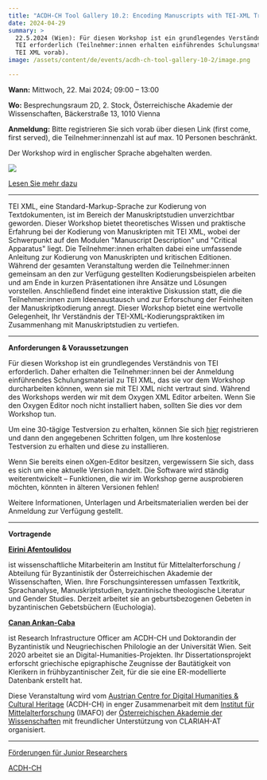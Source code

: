 ```yaml
---
title: "ACDH-CH Tool Gallery 10.2: Encoding Manuscripts with TEI-XML Training"
date: 2024-04-29
summary: >
  22.5.2024 (Wien): Für diesen Workshop ist ein grundlegendes Verständnis von
  TEI erforderlich (Teilnehmer:innen erhalten einführendes Schulungsmaterial zu
  TEI XML vorab).
image: /assets/content/de/events/acdh-ch-tool-gallery-10-2/image.png

---
```


**Wann:** Mittwoch, 22. Mai 2024; 09:00 – 13:00

**Wo:** Besprechungsraum 2D, 2. Stock, Österreichische Akademie der Wissenschaften, Bäckerstraße 13, 1010 Vienna

**Anmeldung:** Bitte registrieren Sie sich vorab über diesen Link (first come, first served), die Teilnehmer:innenzahl ist auf max. 10 Personen beschränkt.

Der Workshop wird in englischer Sprache abgehalten werden.

![](/assets/content/de/events/acdh-ch-tool-gallery-10-2/funding-transkribus-de-final-v2.0-1-1024x576.png)

[Lesen Sie mehr dazu](/funding-opportunities-for-junior-researcher/)

***

TEI XML, eine Standard-Markup-Sprache zur Kodierung von Textdokumenten, ist im Bereich der Manuskriptstudien unverzichtbar geworden. Dieser Workshop bietet theoretisches Wissen und praktische Erfahrung bei der Kodierung von Manuskripten mit TEI XML, wobei der Schwerpunkt auf den Modulen "Manuscript Description" und "Critical Apparatus" liegt. Die Teilnehmer:innen erhalten dabei eine umfassende Anleitung zur Kodierung von Manuskripten und kritischen Editionen. Während der gesamten Veranstaltung werden die Teilnehmer:innen gemeinsam an den zur Verfügung gestellten Kodierungsbeispielen arbeiten und am Ende in kurzen Präsentationen ihre Ansätze und Lösungen vorstellen. Anschließend findet eine interaktive Diskussion statt, die die Teilnehmer:innen zum Ideenaustausch und zur Erforschung der Feinheiten der Manuskriptkodierung anregt. Dieser Workshop bietet eine wertvolle Gelegenheit, Ihr Verständnis der TEI-XML-Kodierungspraktiken im Zusammenhang mit Manuskriptstudien zu vertiefen.

***

**Anforderungen & Voraussetzungen**

Für diesen Workshop ist ein grundlegendes Verständnis von TEI erforderlich. Daher erhalten die Teilnehmer:innen bei der Anmeldung einführendes Schulungsmaterial zu TEI XML, das sie vor dem Workshop durcharbeiten können, wenn sie mit TEI XML nicht vertraut sind. Während des Workshops werden wir mit dem Oxygen XML Editor arbeiten. Wenn Sie den Oxygen Editor noch nicht installiert haben, sollten Sie dies vor dem Workshop tun.

Um eine 30-tägige Testversion zu erhalten, können Sie sich [hier](https://www.oxygenxml.com/oxygen_feedback_enterprise/try_it.html) registrieren und dann den angegebenen Schritten folgen, um Ihre kostenlose Testversion zu erhalten und diese zu installieren.

Wenn Sie bereits einen oXgen-Editor besitzen, vergewissern Sie sich, dass es sich um eine aktuelle Version handelt. Die Software wird ständig weiterentwickelt – Funktionen, die wir im Workshop gerne ausprobieren möchten, könnten in älteren Versionen fehlen!

Weitere Informationen, Unterlagen und Arbeitsmaterialien werden bei der Anmeldung zur Verfügung gestellt.

***

**Vortragende**

[**Eirini Afentoulidou**](https://www.oeaw.ac.at/acdh/events/event-series/%7B$BASE%7D/#)

ist wissenschaftliche Mitarbeiterin am Institut für Mittelalterforschung / Abteilung für Byzantinistik der Österreichischen Akademie der Wissenschaften, Wien. Ihre Forschungsinteressen umfassen Textkritik, Sprachanalyse, Manuskriptstudien, byzantinische theologische Literatur und Gender Studies. Derzeit arbeitet sie an geburtsbezogenen Gebeten in byzantinischen Gebetsbüchern (Euchologia).

[**Canan Arıkan-Caba**](https://www.oeaw.ac.at/acdh/events/event-series/%7B$BASE%7D/#)

ist Research Infrastructure Officer am ACDH-CH und Doktorandin der Byzantinistik und Neugriechischen Philologie an der Universität Wien. Seit 2020 arbeitet sie an Digital-Humanities-Projekten. Ihr Dissertationsprojekt erforscht griechische epigraphische Zeugnisse der Bautätigkeit von Klerikern in frühbyzantinischer Zeit, für die sie eine ER-modellierte Datenbank erstellt hat.

Diese Veranstaltung wird vom [Austrian Centre for Digital Humanities & Cultural Heritage](https://www.oeaw.ac.at/acdh/events/event-series/acdh-ch-tool-gallery-102) (ACDH-CH) in enger Zusammenarbeit mit dem [Institut für Mittelalterforschung](https://www.oeaw.ac.at/en/imafo/home) (IMAFO) der [Österreichischen Akademie der Wissenschaften](/consortium/austrian-academy-of-sciences/) mit freundlicher Unterstützung von CLARIAH-AT organisiert.

***

[Förderungen für Junior Researchers](/funding-opportunities-for-junior-researcher/)

[ACDH-CH](https://www.oeaw.ac.at/acdh/)
